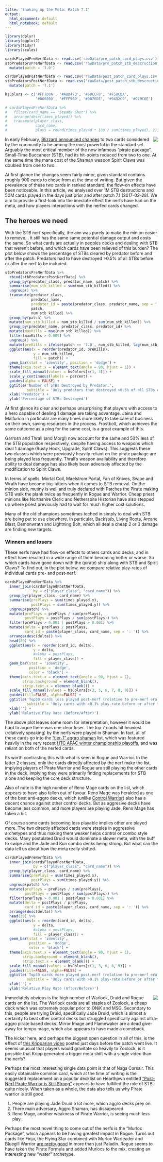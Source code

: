 ```yaml
---
title: 'Shaking up the Meta: Patch 7.1'
output:
  html_document: default
  html_notebook: default
---
```


```r
library(dplyr)
library(ggplot2)
library(tidyr)
library(scales)

cardsPlayedPreNerfData <- read.csv('rawData/pre_patch_card_plays.csv')
stbPredatorsPreNerfData <- read.csv('rawData/pre_patch_stb_descruction.csv') %>%
  mutate(patch = '7.0')

cardsPlayedPostNerfData <- read.csv('rawData/post_patch_card_plays.csv')
stbPredatorsPostNerfData <- read.csv('rawData/post_patch_stb_descruction.csv') %>%
  mutate(patch = '7.1')

hsColors <- c('#FF7D0A', '#ABD473', '#69CCF0', '#F58CBA',
              '#000000', '#FFF569', '#0070DE', '#9482C9', '#C79C6E')

# cardsPlayedPreNerfData %>%
#   filter(card_name == 'Steady Shot') %>%
#   arrange(desc(times_played)) %>%
#   transmute(player_class, 
#             card_name,
#             plays = round(times_played * 100 / sum(times_played), 2))
```

<img src="https://pbs.twimg.com/media/C5xe9rKUwAAPO15.jpg:thumb" align="right">
In early February, [Blizzard announced changes](https://www.reddit.com/r/hearthstone/comments/5u1ues/upcoming_balance_and_ranked_play_changes/?ref=search_posts) to two cards considered by the community to be among the most powerful in the standard set. Arguably the most critical member of the now infamous "pirate package", Small-Time Buccaneer (STB), had its hit-points reduced from two to one. At the same time the mana cost of the Shaman weapon Spirit Claws was doubled from one to two.

At first glance the changes seem fairly minor, given standard contains roughly 900 cards to chose from at the time of writing. But given the prevalence of these two cards in ranked standard, the flow-on effects have been noticeable. In this article, we analysed over 1M STB destructions and 50M cards played in the days just prior and after patch 7.1 (2017-02-28). We aim to provide a first-look into the imediate effect the nerfs have had on the meta, and how players interactions with the nerfed cards changed.

## The heroes we need

With the STB nerf specifically, the aim was purely to make the minion easier to remove... it still has the same same potential damage output and costs the same. So what cards are actually in peoples decks and dealing with STB that weren't before, and which cards have been relieved of this burden? The plot below shows the percentage of STBs cleared by predator before and after the patch. Predators had to have destroyed >0.5% of all STBs before or after the nerf to be included.

```r
stbPredatorsPreNerfData %>%
  rbind(stbPredatorsPostNerfData) %>%
  group_by(predator_class, predator_name, patch) %>%
  summarise(num_stb_killed = sum(num_stb_killed)) %>%
  ungroup() %>%
  transmute(predator_class,
            predator_name,
            predator_id = paste(predator_class, predator_name, sep = ': '),
            patch,
            num_stb_killed) %>%
  group_by(patch) %>%
  mutate(num_stb_killed = num_stb_killed / sum(num_stb_killed)) %>%
  group_by(predator_name, predator_class, predator_id) %>%
  mutate(maxKills = max(num_stb_killed)) %>%
  filter(maxKills > 0.005) %>%
  ungroup() %>%
  mutate(preKills = ifelse(patch == '7.0', num_stb_killed, lag(num_stb_killed))) %>%
  ggplot(aes(x = reorder(predator_id, preKills),
             y = num_stb_killed,
             fill = patch)) +
  geom_bar(stat = 'identity', position = 'dodge') +
  theme(axis.text.x = element_text(angle = 90, hjust = 1)) +
  scale_fill_manual(values = hsColors[c(1, 3)]) +
  scale_y_continuous(labels = percent) +
  guides(alpha = FALSE) +
  ggtitle('Number of STBs Destroyed by Predator.',
          subtitle = 'Only predators that destroyed >0.5% of all STBs either pre or post nerf considered.') +
  xlab('Predator') +
  ylab('Percentage of STBs Destroyed')
```

At first glance its clear and perhaps unsurprising that players with access to a hero capable of dealing 1 damage are taking advantage. Jaina and Malfurion in particular are many times more likely to take care of business on their own, saving resources in the process. Frostbolt, which achieves the same outcome as a ping for the same cost, is a great example of this.

Garrosh and Thrall (and Morgl) now account for the same and 50% less of the STB population respectively, despite having access to weapons which deal 1 damage (Rusty Hook, Upgrade, Spirit Claws). This suggests these two classes which were previously heavily reliant on the pirate package are being played less frequently. Thrall's weapon availability and therefore ability to deal damage has also likely been adversely affected by the modification to Spirit Claws.

In terms of spells, Mortal Coil, Maelstrom Portal, Fan of Knives, Swipe and Wrath have become big-hitters when it comes to STB removal. On the minion side, mutiny is well and truly declared with Patches the Pirate making STB walk the plank twice as frequently in Rogue and Warrior. Cheap priest minions like Northshire Cleric and Netherspite Historian have also stepped up where priest previously had to wait for much higher cost solutions.

Many of the old champions sometimes teched in simply to deal with STB are being put to use elsewhere. In particular, Backstab, Living Roots, Arcane Blast, Demonwrath and Lightning Bolt, which all deal a cheap 2 or 3 damage are finding new targets.

### Winners and losers

These nerfs have had flow-on effects to others cards and decks, and in effect have resulted in a wide range of them becoming better or worse. So which cards have gone down with the (pirate) ship along with STB and Spirit Claws? To find out, in the plot below, we compare relative play-rates of individual cards pre- and post-nerf.

```r
cardsPlayedPreNerfData %>%
  inner_join(cardsPlayedPostNerfData,
             by = c("player_class", "card_name")) %>%
  group_by(player_class, card_name) %>%
  summarise(prePlays = sum(times_played.x),
            postPlays = sum(times_played.y)) %>%
  ungroup(patch) %>%
  mutate(prePlays = prePlays / sum(prePlays),
         postPlays = postPlays / sum(postPlays)) %>%
  filter(prePlays > 0.001 | postPlays > 0.001) %>%
  mutate(delta = prePlays / postPlays,
         card_id = paste(player_class, card_name, sep = ': ')) %>%
  arrange(desc(delta)) %>%
  head(30) %>%
  ggplot(aes(x = reorder(card_id, delta),
             y = delta,
             #alpha = postPlays,
             fill = player_class)) +
  geom_bar(stat = 'identity', 
           position = 'dodge', 
           color = 'black') +
  theme(axis.text.x = element_text(angle = 90, hjust = 1),
        strip.background = element_blank(),
        strip.text.x = element_blank()) +
  scale_fill_manual(values = hsColors[c(3, 5, 6, 7, 8, 9)]) +
  guides(fill=FALSE, alpha=FALSE) +
  ggtitle('Top30 cards less played post-nerf (relative to pre-nerf era)',
          subtitle = 'Only cards with >0.1% play-rate before or after the patch considered.') +
  xlab('') +
  ylab('Relative Play Rate (Before/After)')
```

The above plot leaves some room for interpretation, however it would be hard to argue there was one clear loser. The top 7 cards hit heaviest (relatively speaking) by the nerfs were played in Shaman. In fact, all of these cards go into the ["tier-1" aggro shaman](https://tempostorm.com/hearthstone/meta-snapshot/standard/2017-02-12) list, which was featured heavily in the very recent [HTC APAC winter championship playoffs](https://us.battle.net/forums/en/hearthstone/topic/20753316155), and was reliant on both of the nerfed cards.

Its worth contrasting this with what is seen in Rogue and Warrior. In the latter 2 classes, only the cards directly affected by the nerf make the list, implying players of Pirate Warrior and Rogue are still playing the other cards in the deck, implying they were primarily finding replacements for STB alone and keeping the core deck structure.

Also of note is the high number of Reno Mage cards on the list, which appears to have also fallen out of favour. Reno Mage was heralded as one of the best anti-aggro decks, which (unlike [Control Warrior](https://us.battle.net/forums/en/hearthstone/topic/20753316155)) also has a decent chance against other control decks. But as aggresive decks have become less common, and more players are playing Jade, Reno Mage has taken a hit.

Of course some cards becoming less playable implies other are played more. The two directly affected cards were staples in aggressive archetypes and thus making them weaker helps control or combo style decks. Many postulated Druid would dominate a slower meta, with the buff to swipe and the Jade and Kun combo decks being strong. But what can the data tell us about how the meta really shifted. 

```r
cardsPlayedPreNerfData %>%
  inner_join(cardsPlayedPostNerfData,
             by = c("player_class", "card_name")) %>%
  group_by(player_class, card_name) %>%
  summarise(prePlays = sum(times_played.x),
            postPlays = sum(times_played.y)) %>%
  ungroup(patch) %>%
  mutate(prePlays = prePlays / sum(prePlays),
         postPlays = postPlays / sum(postPlays)) %>%
  filter(prePlays > 0.001 | postPlays > 0.001) %>%
  mutate(delta = postPlays / prePlays,
         card_id = paste(player_class, card_name, sep = ': ')) %>%
  arrange(desc(delta)) %>%
  head(30) %>%
  ggplot(aes(x = reorder(card_id, delta),
             y = delta,
             #alpha = postPlays,
             fill = player_class)) +
  geom_bar(stat = 'identity', 
           position = 'dodge', 
           color = 'black') +
  theme(axis.text.x = element_text(angle = 90, hjust = 1),
        strip.background = element_blank(),
        strip.text.x = element_blank()) +
  scale_fill_manual(values = hsColors[c(1, 3, 6, 8, 9)]) +
  guides(fill=FALSE, alpha=FALSE) +
  ggtitle('Top30 cards more played post-nerf (relative to pre-nerf era)',
          subtitle = 'Only cards with >0.1% play-rate before or after the patch considered.') +
  xlab('') +
  ylab('Relative Play Rate (After/Before)')
```

<img src="https://hydra-media.cursecdn.com/hearthstone.gamepedia.com/thumb/b/b7/Naga_Corsair(49730).png/200px-Naga_Corsair(49730).png?version=a0111f579fd0596412b876e47c5afc58" align="right">
Immediately obvious is the high number of Warlock, Druid and Rogue cards on the list. The Warlock cards are all staples of Zoolock, a cheap deck which was extremely popular prior to ONiK and MSG. Secondary to this, people are trying Druid, specifically Jade Druid, which is almost a certainty to beat other control decks but struggled specifically against ultra-aggro pirate based decks. Mirror Image and Flamewaker are a dead give-away for tempo mage, which also appears to have made a comeback.

The kicker here, and perhaps the biggest open question in all of this, is the effect of [this Kripparian video](https://www.youtube.com/watch?v=0BivnMliKd4) posted just days before the patch went live. It seems unusual that players would gravitate so heavily to Zoolock, is it possible that Kripp generated a bigger meta shift with a single video than the nerfs?

Perhaps the most interesting single data point is that of Naga Corsair. This easily obtainable common card, which at the time of writing is the suggested replacement on a popular decklist on Hearthpwn entitled ["Post-Nerf Pirate Warrior is Still Strong"](http://www.hearthpwn.com/decks/741216-post-nerf-pirate-warrior-is-still-strong) appears to have fulfilled the role of STB quite nicely. When taken as a whole, the data also tells us why Pirate warrior is still good.

1. People are playing Jade Druid a lot more, which aggro decks prey on.
2. There main adversary, Aggro Shaman, has dissapeared.
3. Reno Mage, another weakness of Pirate Warrior, is seeing much less play.

Perhaps the most novel thing to come out of the nerfs is the "Murloc Package", which appears to be having greatest impact in Rogue. Turns out cards like Finja, the Flying Star combined with Murloc Warleader and Bluegill Warrior [are pretty good](https://tempostorm.com/hearthstone/decks/aggro-water-rogue-standard-meta-snapshot-march-5-2017) in more than just Paladin. Rogue seems to have taken the Pirate Formula and added Murlocs to the mix, creating an interesting new "water" archetype.

